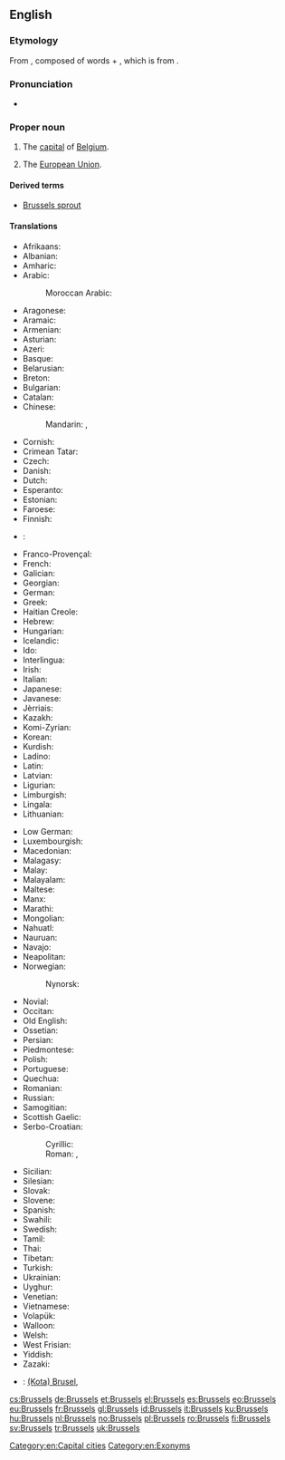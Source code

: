 ==English==
{{wikipedia}}
===Etymology===
From {{etyl|gem-pro|en}}, composed of words {{term/t|gem-pro|*brocca||marsh}} + {{term/t|gem-pro|*sali||building, room}}, which is from {{etyl|la|en}} {{term/t|la|cella}}.

===Pronunciation===
* {{a|UK|US}} {{IPA|/ˈbɹʌsəlz/}}

===Proper noun===
{{en-proper noun}}

# The [[capital]] of [[Belgium]].
# {{context|idiomatic|lang=en}} The [[European Union]].

====Derived terms====
* [[Brussels sprout]]

====Translations====
{{trans-top|capital of Belgium}}
* Afrikaans: {{t|af|Brussel}}
* Albanian: {{t+|sq|Brukseli}}
* Amharic: {{t|am|ብሩክሴል|sc=Ethi}}
* Arabic: {{t|ar|بروكسل|m|tr=brūksil}}
*: Moroccan Arabic: {{t|ary|بركسل|tr=braksal}}
* Aragonese: {{t|an|Bruselas}}
* Aramaic: {{t|arc|ܒܪܘܟܣܠ|tr=brwksel}}
* Armenian: {{t|hy|Բրյուսել|tr=Bryusel}}
* Asturian: {{t|ast|Bruseles}}
* Azeri: {{t|az|Brüssel}}
* Basque: {{t+|eu|Brusela}}
* Belarusian: {{t|be|Горад Брусель}}
* Breton: {{t|br|Brusel}}
* Bulgarian: {{t+|bg|Брюксел}}
* Catalan: {{t|ca|Brussel·les}}
* Chinese:
*: Mandarin: {{t|cmn|布魯塞爾|sc=Hani}}, {{t+|cmn|布鲁塞尔|tr=Bùlǔsài'ěr|sc=Hani}}
* Cornish: {{t|kw|Brusselas}}
* Crimean Tatar: {{t|crh|Brüksel}}
* Czech: {{t+|cs|Brusel}}
* Danish: {{t|da|Bruxelles}}
* Dutch: {{t+|nl|Brussel|n}}
* Esperanto: {{t|eo|Bruselo}}
* Estonian: {{t+|et|Brüssel}}
* Faroese: {{t|fo|Brussel}}
* Finnish: {{t+|fi|Bryssel}}
* {{ttbc|vls}}: {{t|vls|Brussel}}
* Franco-Provençal: {{t|frp|Brussèles}}
* French: {{t+|fr|Bruxelles|f}}
* Galician: {{t+|gl|Bruxelas}}
* Georgian: {{t|ka|ბრიუსელი|tr=briuseli|sc=Geor}}
* German: {{t+|de|Brüssel|n}}
* Greek: {{t+|el|Βρυξέλλες|f|tr=Vrikséles}}
* Haitian Creole: {{t|ht|Briksèl}}
* Hebrew: {{t|he|בריסל|tr=Brisel}}
* Hungarian: {{t+|hu|Brüsszel}}
* Icelandic: {{t+|is|Brussel}}
* Ido: {{t|io|Bruxel}}
* Interlingua: {{t|ia|Brussel}}
* Irish: {{t+|ga|Bruiséil|f|alt=an Bhruiséil}}
* Italian: {{t|it|Bruxelles|f}}
* Japanese: {{t|ja|ブリュッセル|tr=Buryusseru}}
* Javanese: {{t|jv|Brussel}}
* Jèrriais: {{t|roa-jer|Bruxelles|f}}
* Kazakh: {{t|kk|Бруссел|sc=Cyrl}}
* Komi-Zyrian: {{t|kv|Брюссель|sc=Cyrl}}
* Korean: {{t+|ko|브뤼셀|tr=beuruisel|sc=Hang}}
* Kurdish: {{t+|ku|Bruksel|sc=ku-Arab}}
* Ladino: {{t|lad|Bruselas}}
* Latin: {{t|la|Bruxellae}}
* Latvian: {{t|lv|Brisele}}
* Ligurian: {{t|lij|Bruxelles}}
* Limburgish: {{t|li|Brussel}}
* Lingala: {{t|ln|Bruxelles}}
* Lithuanian: {{t|lt|Briuselis}}
{{trans-mid}}
* Low German: {{t|nds|Brüssel}}
* Luxembourgish: {{t+|lb|Bréissel}}
* Macedonian: {{t|mk|Брисел|tr=Brísel}}
* Malagasy: {{t|mg|Brussel}}
* Malay: {{t|ms|Brussels}}
* Malayalam: {{t|ml|ബ്രസല്‍സ്|sc=Mlym|tr=brasal‍s}}
* Maltese: {{t|mt|Brussel}}
* Manx: {{t|gv|Yn Vrussyl}}
* Marathi: {{t|mr|ब्रसेल्स|sc=Deva|tr=brasels}}
* Mongolian: {{t|mn|Брюссель|sc=Cyrl}}
* Nahuatl: {{t|nah|Bruxelah}}
* Nauruan: {{t|na|Brussels}}
* Navajo: {{t|nv|Bwasel}}
* Neapolitan: {{t|nap|Bruxelles}}
* Norwegian: {{t+|no|Brussel}}
*: Nynorsk: {{t|nn|Brussel}}
* Novial: {{t|nov|Bruxelles}}
* Occitan: {{t|oc|Brussèlas}}
* Old English: {{t|ang|Brysel}}
* Ossetian: {{t|os|Брюссель}}
* Persian: {{t+|fa|بروکسل|tr=bruksel}}
* Piedmontese: {{t|pms|Brussel}}
* Polish: {{t+|pl|Bruksela|f}}
* Portuguese: {{t|pt|Bruxelas}}
* Quechua: {{t|qu|Brussel}}
* Romanian: {{t+|ro|Bruxelles}}
* Russian: {{t+|ru|Брюссель|m|tr=Brjussél’}}
* Samogitian: {{t|sgs|Briuselis}}
* Scottish Gaelic: {{t|gd|A' Bhruiseal}}
* Serbo-Croatian:
*: Cyrillic: {{t|sh|Брисел|m|sc=Cyrl}}
*: Roman: {{t|sh|Brisel|m}}, {{t|sh|Bruxelles|m}} {{qualifier|Croatia}}
* Sicilian: {{t|scn|Bruxelles}}
* Silesian: {{t|szl|Bruksela}}
* Slovak: {{t|sk|Brusel}}
* Slovene: {{t|sl|Brúselj|m}}
* Spanish: {{t+|es|Bruselas|f}}
* Swahili: {{t|sw|Brussels}}
* Swedish: {{t+|sv|Bryssel|n}}
* Tamil: {{t|ta|பிரசல்ஸ்|tr=piracals}}
* Thai: {{t|th|บรัสเซลส์|tr=bàràtsen}}
* Tibetan: {{t|bo|པུའུ་ལུའུ་སེར|tr=pu'u lu'u ser}}
* Turkish: {{t+|tr|Brüksel}}
* Ukrainian: {{t|uk|Брюссель}}
* Uyghur: {{t|ug|بريۇسسېل|tr=briussel}}
* Venetian: {{t|vec|Borseła}}
* Vietnamese: {{t|vi|Bruxelles}}
* Volapük: {{t|vo|Brussel}}
* Walloon: {{t+|wa|Brussele|f}}
* Welsh: {{t|cy|Brwsel}}
* West Frisian: {{t|fy|Brussel}}
* Yiddish: {{t|yi|בריסל|tr=brisl}}
* Zazaki: {{qualifier|Southern Zazaki}} {{t|zza|Bruksel}}
{{trans-bottom}}

{{checktrans-top}}
* {{ttbc|id}}: [[(Kota) Brusel]], {{t|id|Brussel}}
{{trans-bottom}}

[[Category:en:Capital cities]]
[[Category:en:Exonyms]]

[[cs:Brussels]]
[[de:Brussels]]
[[et:Brussels]]
[[el:Brussels]]
[[es:Brussels]]
[[eo:Brussels]]
[[eu:Brussels]]
[[fr:Brussels]]
[[gl:Brussels]]
[[id:Brussels]]
[[it:Brussels]]
[[ku:Brussels]]
[[hu:Brussels]]
[[nl:Brussels]]
[[no:Brussels]]
[[pl:Brussels]]
[[ro:Brussels]]
[[fi:Brussels]]
[[sv:Brussels]]
[[tr:Brussels]]
[[uk:Brussels]]